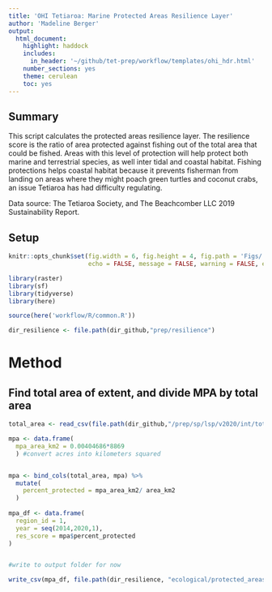 ```yaml
---
title: 'OHI Tetiaroa: Marine Protected Areas Resilience Layer'
author: 'Madeline Berger'
output:
  html_document:
    highlight: haddock
    includes:
      in_header: '~/github/tet-prep/workflow/templates/ohi_hdr.html' 
    number_sections: yes
    theme: cerulean
    toc: yes
---
```

## Summary

This script calculates the protected areas resilience layer. The resilience score is the ratio of area protected against fishing out of the total area that could be fished. Areas with this level of protection will help protect both marine and terrestrial species, as well inter tidal and coastal habitat. Fishing protections helps coastal habitat because it prevents fisherman from landing on areas where they might poach green turtles and coconut crabs, an issue Tetiaroa has had difficulty regulating. 

Data source: The Tetiaroa Society, and The Beachcomber LLC 2019 Sustainability Report. 

## Setup

```r

knitr::opts_chunk$set(fig.width = 6, fig.height = 4, fig.path = 'Figs/',
                      echo = FALSE, message = FALSE, warning = FALSE, eval=FALSE)

library(raster)
library(sf)
library(tidyverse)
library(here)

source(here('workflow/R/common.R'))

dir_resilience <- file.path(dir_github,"prep/resilience")
```

# Method 

## Find total area of extent, and divide MPA by total area

```r


total_area <- read_csv(file.path(dir_github,"/prep/sp/lsp/v2020/int/total_tet_area.csv"))

mpa <- data.frame(
  mpa_area_km2 = 0.00404686*8869
  ) #convert acres into kilometers squared


mpa <- bind_cols(total_area, mpa) %>% 
  mutate(
    percent_protected = mpa_area_km2/ area_km2
  )
  
mpa_df <- data.frame(
  region_id = 1,
  year = seq(2014,2020,1),
  res_score = mpa$percent_protected
) 


#write to output folder for now

write_csv(mpa_df, file.path(dir_resilience, "ecological/protected_areas/res_mpa.csv"))

```

